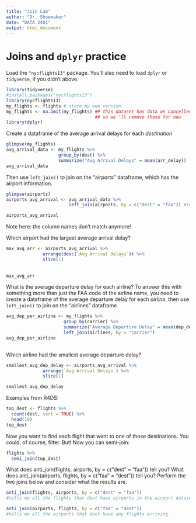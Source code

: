 ```yaml
---
title: "Join Lab"
author: "Dr. Shoemaker"
date: "DATA 2401"
output: html_document
---
```



# Joins and `dplyr` practice

Load the `"nycflights13"` package.  You'll also need to load `dplyr` or `tidyverse`, if you didn't above.

```r
library(tidyverse)
#install.packages("nycflights13")
library(nycflights13)
my_flights <- flights # store my own version
my_flights <- na.omit(my_flights) ## this dataset has data on cancelled flights too, 
                                  ## so we 'll remove those for now
library(dplyr)
```


Create a dataframe of the average arrival delays for each _destination_

```r
glimpse(my_flights)
avg_arrival_data <- my_flights %>%
                    group_by(dest) %>%
                    summarize("Avg Arrival Delays" = mean(arr_delay))
avg_arrival_data                 
```

Then use `left_join()` to join on the "airports" dataframe, which has the airport information.

```r
glimpse(airports)
airports_avg_arrival <- avg_arrival_data %>%
                        left_join(airports, by = c("dest" = "faa")) #in help notes dest = faa

airports_avg_arrival
```


Note here: the column names don't match anymore! 

Which airport had the largest average arrival delay?

```r
max_avg_arr <- airports_avg_arrival %>%
              arrange(desc(`Avg Arrival Delays`)) %>%
              slice(1)
              
              
max_avg_arr
```


What is the average departure delay for each airline? To answer this with something more than just the FAA code of the airline name, you need to create a dataframe of the average departure delay for each _airline_, then use `left_join()` to join on the "airlines" dataframe


```r
avg_dep_per_airline <- my_flights %>%
                      group_by(carrier) %>%
                      summarize("Average Departure Delay" = mean(dep_delay, na.rm = TRUE)) %>%
                      left_join(airlines, by = "carrier")
avg_dep_per_airline
                      

```

Which airline had the smallest average departure delay? 



```r
smallest_avg_dep_delay <- airports_avg_arrival %>%
              arrange(`Avg Arrival Delays`) %>%
              slice(1)

smallest_avg_dep_delay
```





Examples from R4DS:    

```r

top_dest <- flights %>%
  count(dest, sort = TRUE) %>%
  head(10)
top_dest

```

Now you want to find each flight that went to one of those destinations. You could, of course, filter. But! Now you can semi-join: 

```r
flights %>% 
  semi_join(top_dest)
```


What does anti_join(flights, airports, by = c("dest" = "faa")) tell you? What does anti_join(airports, flights, by = c("faa" = "dest")) tell you?
Perform the two joins below and consider what the results are. 
```r
anti_join(flights, airports, by = c("dest" = "faa")) 
#tells me all the flights that dont have airports in the airport dataset.

anti_join(airports, flights, by = c("faa" = "dest"))
#tells me all the airports that dont have any flights arriving.
```

